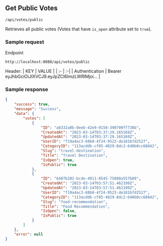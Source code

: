 ## Get Public Votes


<Badge txt="GET" color="green" /> `/api/votes/public`

Retrieves all public votes (Votes that have `is_open` attribute set to `true`).

### Sample request
Endpoint
```
http://localhost:8080/api/votes/public
```
Header:
| KEY | VALUE |
| :- | :-|
| Authentication | Bearer eyJhbGciOiJIXVCJ9.eyJpZCI6ImzLWRlMjoi... |

### Sample response
```json copy
{
    "success": true,
    "message": "Success",
    "data": {
        "votes": [
            {
                "ID": "a8332a0b-8eeb-42e9-9158-390709ff738b",
                "CreatedAt": "2023-03-14T03:37:29.165169Z",
                "UpdatedAt": "2023-03-14T03:37:29.165169Z",
                "UserID": "f19a4ac3-68b0-4f24-9523-de181b7d2527",
                "CategoryID": "113acddb-cf85-4029-8dc2-640b0cc68842",
                "Slug": "travel-destination",
                "Title": "Travel Destination",
                "IsOpen": true,
                "IsPublic": true
            },
            {
                "ID": "6487b202-bcde-4911-8545-75808a557b89",
                "CreatedAt": "2023-03-14T03:57:51.462199Z",
                "UpdatedAt": "2023-03-14T03:57:51.462199Z",
                "UserID": "f19a4ac3-68b0-4f24-9523-de181b7d2527",
                "CategoryID": "113acddb-cf85-4029-8dc2-640b0cc68842",
                "Slug": "food-recommendation",
                "Title": "Food Recommendation",
                "IsOpen": false,
                "IsPublic": true
            }
        ]
    },
    "error": null
}
```